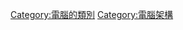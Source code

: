 {{Commonscat|Mainframe computers}}

[[Category:電腦的類別|Category:電腦的類別]]
[[Category:電腦架構|Category:電腦架構]]